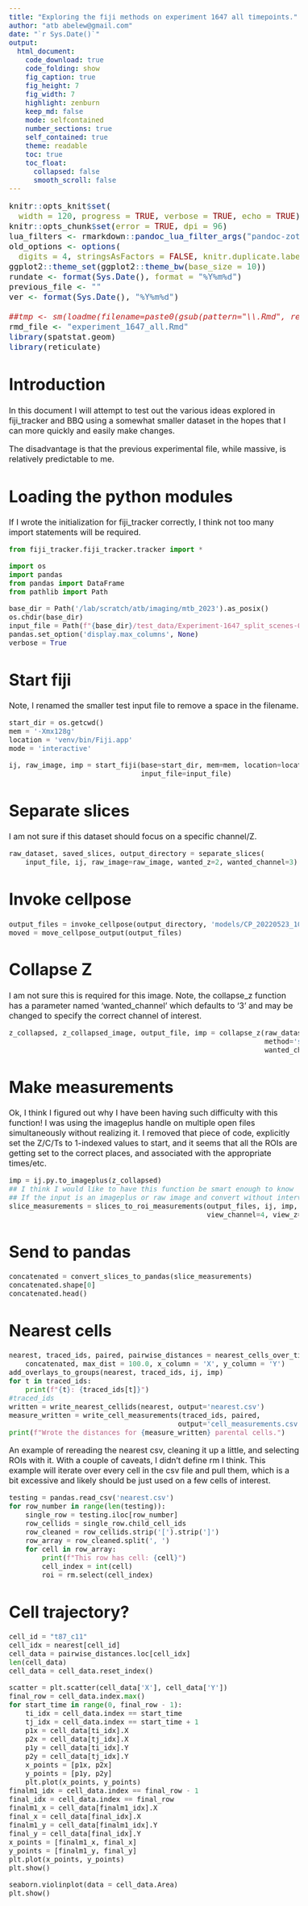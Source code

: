 ```yaml
---
title: "Exploring the fiji methods on experiment 1647 all timepoints."
author: "atb abelew@gmail.com"
date: "`r Sys.Date()`"
output:
  html_document:
    code_download: true
    code_folding: show
    fig_caption: true
    fig_height: 7
    fig_width: 7
    highlight: zenburn
    keep_md: false
    mode: selfcontained
    number_sections: true
    self_contained: true
    theme: readable
    toc: true
    toc_float:
      collapsed: false
      smooth_scroll: false
---
```


<style type="text/css">
body, td {
  font-size: 16px;
}
code.r{
  font-size: 16px;
}
pre {
 font-size: 16px
}
</style>

```r
knitr::opts_knit$set(
  width = 120, progress = TRUE, verbose = TRUE, echo = TRUE)
knitr::opts_chunk$set(error = TRUE, dpi = 96)
lua_filters <- rmarkdown::pandoc_lua_filter_args("pandoc-zotxt.lua")
old_options <- options(
  digits = 4, stringsAsFactors = FALSE, knitr.duplicate.label = "allow")
ggplot2::theme_set(ggplot2::theme_bw(base_size = 10))
rundate <- format(Sys.Date(), format = "%Y%m%d")
previous_file <- ""
ver <- format(Sys.Date(), "%Y%m%d")

##tmp <- sm(loadme(filename=paste0(gsub(pattern="\\.Rmd", replace="", x=previous_file), "-v", ver, ".rda.xz")))
rmd_file <- "experiment_1647_all.Rmd"
library(spatstat.geom)
library(reticulate)
```

# Introduction

In this document I will attempt to test out the various ideas explored
in fiji_tracker and BBQ using a somewhat smaller dataset in the hopes
that I can more quickly and easily make changes.

The disadvantage is that the previous experimental file, while
massive, is relatively predictable to me.

# Loading the python modules

If I wrote the initialization for fiji_tracker correctly, I think not
too many import statements will be required.

```python
from fiji_tracker.fiji_tracker.tracker import *

import os
import pandas
from pandas import DataFrame
from pathlib import Path

base_dir = Path('/lab/scratch/atb/imaging/mtb_2023').as_posix()
os.chdir(base_dir)
input_file = Path(f"{base_dir}/test_data/Experiment-1647_split_scenes-01.czi").as_posix()
pandas.set_option('display.max_columns', None)
verbose = True

```

# Start fiji

Note, I renamed the smaller test input file to remove a space in the
filename.

```python

start_dir = os.getcwd()
mem = '-Xmx128g'
location = 'venv/bin/Fiji.app'
mode = 'interactive'

ij, raw_image, imp = start_fiji(base=start_dir, mem=mem, location=location, mode=mode,
                                input_file=input_file)

```

# Separate slices

I am not sure if this dataset should focus on a specific channel/Z.

```python

raw_dataset, saved_slices, output_directory = separate_slices(
    input_file, ij, raw_image=raw_image, wanted_z=2, wanted_channel=3)

```

# Invoke cellpose

```python

output_files = invoke_cellpose(output_directory, 'models/CP_20220523_104016')
moved = move_cellpose_output(output_files)

```

# Collapse Z

I am not sure this is required for this image.  Note, the collapse_z
function has a parameter named 'wanted_channel' which defaults to '3'
and may be changed to specify the correct channel of interest.

```python

z_collapsed, z_collapsed_image, output_file, imp = collapse_z(raw_dataset, output_files, ij,
                                                              method='sum all',
                                                              wanted_channel=3)

```

# Make measurements

Ok, I think I figured out why I have been having such difficulty with
this function!  I was using the imageplus handle on multiple open
files simultaneously without realizing it.  I removed that piece of
code, explicitly set the Z/C/Ts to 1-indexed values to start, and it
seems that all the ROIs are getting set to the correct places, and
associated with the appropriate times/etc.

```python

imp = ij.py.to_imageplus(z_collapsed)
## I think I would like to have this function be smart enough to know
## If the input is an imageplus or raw image and convert without intervention.
slice_measurements = slices_to_roi_measurements(output_files, ij, imp,
                                                view_channel=4, view_z=None, collapsed=True)

```

# Send to pandas

```python

concatenated = convert_slices_to_pandas(slice_measurements)
concatenated.shape[0]
concatenated.head()

```

# Nearest cells

```python

nearest, traced_ids, paired, pairwise_distances = nearest_cells_over_time(
    concatenated, max_dist = 100.0, x_column = 'X', y_column = 'Y')
add_overlays_to_groups(nearest, traced_ids, ij, imp)
for t in traced_ids:
    print(f"{t}: {traced_ids[t]}")
#traced_ids
written = write_nearest_cellids(nearest, output='nearest.csv')
measure_written = write_cell_measurements(traced_ids, paired,
                                         output='cell_measurements.csv')
print(f"Wrote the distances for {measure_written} parental cells.")

```

An example of rereading the nearest csv, cleaning it up a little, and selecting ROIs with it.
With a couple of caveats, I didn't define rm I think.
This example will iterate over every cell in the csv file and pull
them, which is a bit excessive and likely should be just used on a few
cells of interest.

```python

testing = pandas.read_csv('nearest.csv')
for row_number in range(len(testing)):
    single_row = testing.iloc[row_number]
    row_cellids = single_row.child_cell_ids
    row_cleaned = row_cellids.strip('[').strip(']')
    row_array = row_cleaned.split(', ')
    for cell in row_array:
        print(f"This row has cell: {cell}")
        cell_index = int(cell)
        roi = rm.select(cell_index)

```

# Cell trajectory?

```python

cell_id = "t87_c11"
cell_idx = nearest[cell_id]
cell_data = pairwise_distances.loc[cell_idx]
len(cell_data)
cell_data = cell_data.reset_index()

scatter = plt.scatter(cell_data['X'], cell_data['Y'])
final_row = cell_data.index.max()
for start_time in range(0, final_row - 1):
    ti_idx = cell_data.index == start_time
    tj_idx = cell_data.index == start_time + 1
    p1x = cell_data[ti_idx].X
    p2x = cell_data[tj_idx].X
    p1y = cell_data[ti_idx].Y
    p2y = cell_data[tj_idx].Y
    x_points = [p1x, p2x]
    y_points = [p1y, p2y]
    plt.plot(x_points, y_points)
finalm1_idx = cell_data.index == final_row - 1
final_idx = cell_data.index == final_row
finalm1_x = cell_data[finalm1_idx].X
final_x = cell_data[final_idx].X
finalm1_y = cell_data[finalm1_idx].Y
final_y = cell_data[final_idx].Y
x_points = [finalm1_x, final_x]
y_points = [finalm1_y, final_y]
plt.plot(x_points, y_points)
plt.show()

seaborn.violinplot(data = cell_data.Area)
plt.show()

```
